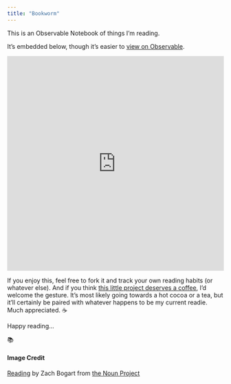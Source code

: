 ```yaml
---
title: "Bookworm"
---
```


This is an Observable Notebook of things I'm reading. 

It's embedded below, though it's easier to [view on Observable](https://observablehq.com/@zachbogart/bookworm).

<iframe width="100%" height="500" frameborder="0"
  src="https://observablehq.com/embed/@zachbogart/bookworm?cell=*"></iframe> 
  
If you enjoy this, feel free to fork it and track your own reading habits (or whatever else). And if you think [this little project deserves a coffee](https://ko-fi.com/zachbogart), I'd welcome the gesture. It's most likely going towards a hot cocoa or a tea, but it'll certainly be paired with whatever happens to be my current readie. Much appreciated. ☕

Happy reading...

📚

<!--Noun Image Credit-->
#### Image Credit
[Reading](https://thenounproject.com/search/?creator=4129988&q=book&i=3169936) by Zach Bogart from [the Noun Project](https://thenounproject.com/)